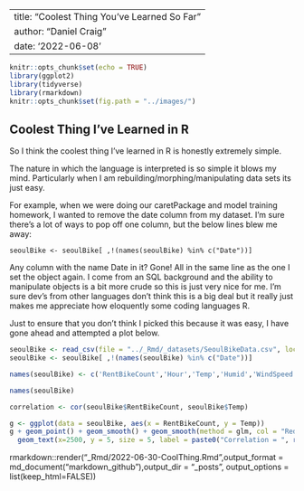 
---
title: "Coolest Thing You've Learned So Far"
author: "Daniel Craig"
date: '2022-06-08'
---

```r
knitr::opts_chunk$set(echo = TRUE)
library(ggplot2)
library(tidyverse)
library(rmarkdown)
knitr::opts_chunk$set(fig.path = "../images/")
```
## Coolest Thing I've Learned in R

So I think the coolest thing I've learned in R is honestly extremely simple.

The nature in which the language is interpreted is so simple it blows my mind. Particularly when I am rebuilding/morphing/manipulating data sets its just easy.

For example, when we were doing our caretPackage and model training homework, I wanted to remove the date column from my dataset. I'm sure there's a lot of ways to pop off one column, but the below lines blew me away:

`seoulBike <- seoulBike[ ,!(names(seoulBike) %in% c("Date"))]`

Any column with the name Date in it? Gone! All in the same line as the one I set the object again. I come from an SQL background and the ability to manipulate objects is a bit more crude so this is just very nice for me. I'm sure dev's from other languages don't think this is a big deal but it really just makes me appreciate how eloquently some coding languages R.

Just to ensure that you don't think I picked this because it was easy, I have gone ahead and attempted a plot below.


```r
seoulBike <- read_csv(file = "../_Rmd/_datasets/SeoulBikeData.csv", locale=locale(encoding="latin1"))
seoulBike <- seoulBike[ ,!(names(seoulBike) %in% c("Date"))]

names(seoulBike) <- c('RentBikeCount','Hour','Temp','Humid','WindSpeed','Visi','DewPointTemp','SolarRad','Rainfall','Snowfall','Seasons','Holiday','WorkDay','HighRentDay')

names(seoulBike)

correlation <- cor(seoulBike$RentBikeCount, seoulBike$Temp)

g <- ggplot(data = seoulBike, aes(x = RentBikeCount, y = Temp)) 
g + geom_point() + geom_smooth() + geom_smooth(method = glm, col = "Red") +
  geom_text(x=2500, y = 5, size = 5, label = paste0("Correlation = ", round(correlation, 2)))
```






rmarkdown::render("_Rmd/2022-06-30-CoolThing.Rmd",output_format = md_document("markdown_github"),output_dir = "_posts", output_options = list(keep_html=FALSE))


